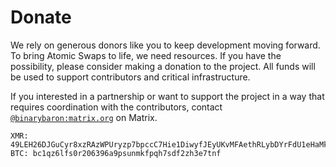 # Donate

We rely on generous donors like you to keep development moving forward. To bring Atomic Swaps to life, we need resources. If you have the possibility, please consider making a donation to the project. All funds will be used to support contributors and critical infrastructure.

If you interested in a partnership or want to support the project in a way that requires coordination with the contributors, contact [`@binarybaron:matrix.org`](https://matrix.to/#/@binarybaron:matrix.org) on Matrix.

```
XMR: 49LEH26DJGuCyr8xzRAzWPUryzp7bpccC7Hie1DiwyfJEyUKvMFAethRLybDYrFdU1eHaMkKQpUPebY4WT3cSjEvThmpjPa
BTC: bc1qz6lfs0r206396a9psunmkfpqh7sdf2zh3e7tnf
```
